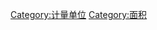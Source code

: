 {{Catnav|頁面分類|人类社会|知識|科学|计量单位}}
{{Catnav|頁面分類|人类社会|知識|参考|计量单位}}
{{Commonscat|Units of area}}

[[Category:计量单位|Category:计量单位]]
[[Category:面积|Category:面积]]